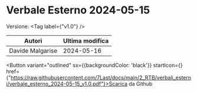 

# Verbale Esterno 2024-05-15

Versione: <Tag label={"v1.0"} />



|     Autori     |Ultima modifica|
|----------------|---------------|
|Davide Malgarise|   2024-05-16  |

<Button variant="outlined" sx={{backgroundColor: 'black'}} startIcon={<GithubIcon />} href={"https://raw.githubusercontent.com/7Last/docs/main/2_RTB/verbali_esterni/verbale_esterno_2024-05-15_v1.0.pdf"}>Scarica da Github</Button>